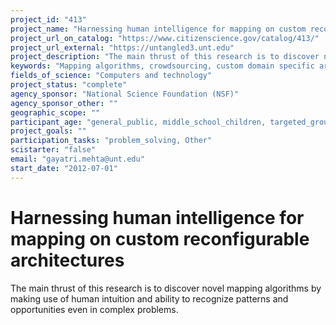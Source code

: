 ```yaml
---
project_id: "413"
project_name: "Harnessing human intelligence for mapping on custom reconfigurable architectures"
project_url_on_catalog: "https://www.citizenscience.gov/catalog/413/"
project_url_external: "https://untangled3.unt.edu"
project_description: "The main thrust of this research is to discover novel mapping algorithms by making use of human intuition and ability to recognize patterns and opportunities even in complex problems."
keywords: "Mapping algorithms, crowdsourcing, custom domain specific architectures, reconfigurable architectures"
fields_of_science: "Computers and technology"
project_status: "complete"
agency_sponsor: "National Science Foundation (NSF)"
agency_sponsor_other: ""
geographic_scope: ""
participant_age: "general_public, middle_school_children, targeted_group, teens, Other"
project_goals: ""
participation_tasks: "problem_solving, Other"
scistarter: "false"
email: "gayatri.mehta@unt.edu"
start_date: "2012-07-01"
---
```


# Harnessing human intelligence for mapping on custom reconfigurable architectures

The main thrust of this research is to discover novel mapping algorithms by making use of human intuition and ability to recognize patterns and opportunities even in complex problems.
